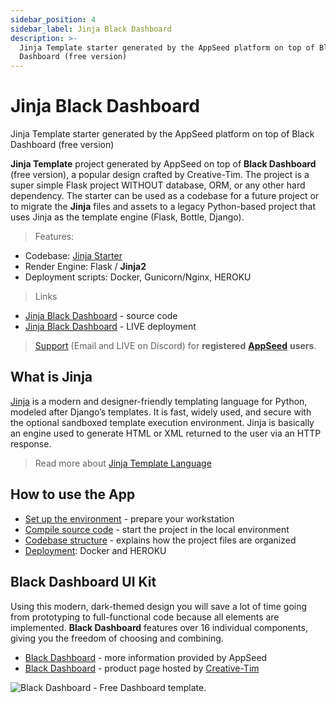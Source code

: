 ```yaml
---
sidebar_position: 4
sidebar_label: Jinja Black Dashboard
description: >-
  Jinja Template starter generated by the AppSeed platform on top of Black
  Dashboard (free version)
---
```


# Jinja Black Dashboard

<SubHeading>Jinja Template starter generated by the AppSeed platform on top of Black Dashboard (free version)</SubHeading>

**Jinja Template** project generated by AppSeed on top of **Black Dashboard** (free version), a popular design crafted by Creative-Tim. The project is a super simple Flask project WITHOUT database, ORM, or any other hard dependency. The starter can be used as a codebase for a future project or to migrate the **Jinja** files and assets to a legacy Python-based project that uses Jinja as the template engine (Flask, Bottle, Django).

> Features:

- Codebase: [Jinja Starter](../../boilerplate-code/starters/jinja.mdx)
- Render Engine: Flask / **Jinja2**
- Deployment scripts: Docker, Gunicorn/Nginx, HEROKU

> Links

- [Jinja Black Dashboard](https://github.com/app-generator/jinja-black-dashboard) - source code
- [Jinja Black Dashboard](https://jinja-black-dashboard.appseed-srv1.com/) - LIVE deployment

> [Support](https://appseed.us/support) (Email and LIVE on Discord) for **registered** [**AppSeed**](https://appseed.us/) **users**.

## What is Jinja

[Jinja](https://jinja.palletsprojects.com/en/2.11.x/) is a modern and designer-friendly templating language for Python, modeled after Django’s templates. It is fast, widely used, and secure with the optional sandboxed template execution environment. Jinja is basically an engine used to generate HTML or XML returned to the user via an HTTP response.

> Read more about [Jinja Template Language](../../content/what-is/jinja.mdx)

## How to use the App

- [Set up the environment](../../boilerplate-code/starters/jinja.mdx#environment) - prepare your workstation
- [Compile source code](../../boilerplate-code/starters/jinja.mdx#build-the-app) - start the project in the local environment
- [Codebase structure](../../boilerplate-code/starters/jinja.mdx#codebase-structure) - explains how the project files are organized
- [Deployment](../../boilerplate-code/starters/jinja.mdx#deployment): Docker and HEROKU

## **Black Dashboard** UI Kit

Using this modern, dark-themed design you will save a lot of time going from prototyping to full-functional code because all elements are implemented. **Black Dashboard** features over 16 individual components, giving you the freedom of choosing and combining.

- [Black Dashboard](../../content/bootstrap-template/black-dashboard.mdx) - more information provided by AppSeed
- [Black Dashboard](https://bit.ly/2L0W6Z7) - product page hosted by [Creative-Tim](../../content/partners/creative-tim.mdx)

![Black Dashboard - Free Dashboard template.](../../../static/assets/docs-black-dashboard-screen.jpg)
